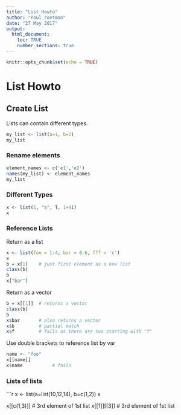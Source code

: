 ```yaml
---
title: "List Howto"
author: "Paul roetman"
date: "27 May 2017"
output: 
  html_document:
    toc: TRUE
    number_sections: true
---
```


```r
knitr::opts_chunk$set(echo = TRUE)
```

# List Howto

## Create List

Lists can contain different types.

```r
my_list <- list(a=1, b=2)
my_list
```

### Rename elements
```r
element_names <- c('e1','e2')
names(my_list) <- element_names
my_list
```

### Different Types
```r
x <- list(1, "a", T, 1+4i)
x
```

### Reference Lists

Return as a list
```r
x <- list(foo = 1:4, bar = 0.6, fff = 'c')
x
b = x[1]    # just first element as a new list
class(b)
b
x["bar"]    
```

Return as a vector
```r
b = x[[1]]  # returns a vector
class(b)
b
x$bar       # also returns a vector
x$b         # partial match
x$f         # fails as there are two starting with "f" 

```

Use double brackets to reference list by var
```r
name <- "foo"
x[[name]]
x$name           # fails
```

### Lists of lists

```r
x <- list(a=list(10,12,14), b=c(1,2))
x

x[[c(1,3)]]   # 3rd element of 1st list
x[[1]][[3]]   # 3rd element of 1st list
